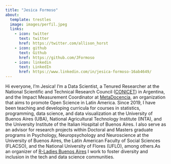```yaml
---
title: "Jesica Formoso"
about:
  template: trestles
  image: images/perfil.jpeg
  links:
    - icon: twitter
      text: twitter
      href: https://twitter.com/allison_horst
    - icon: github
      text: Github
      href: https://github.com/JFormoso
    - icon: linkedin
      text: LinkedIn
      href: https://www.linkedin.com/in/jesica-formoso-16ab4649/
---
```


Hi everyone, I’m Jesica! I'm a Data Scientist, a Tenured Researcher at the National Scientific and Technical Research Council ([CONICET](https://www.conicet.gov.ar/?lan=en)) in Argentina, and the Impact Measurement Coordinator at [MetaDocencia](https://www.metadocencia.org/), an organization that aims to promote Open Science in Latin America. Since 2019, I have been teaching and developing curricula for courses in statistics, programming, data science, and data visualization at the University of Buenos Aires (UBA), National Agricultural Technology Institute (INTA), and the University Institute of the Italian Hospital of Buenos Aires. I also serve as an advisor for research projects within Doctoral and Masters graduate programs in Psychology, Neuropsychology and Neuroscience at the University of Buenos Aires, the Latin American Faculty of Social Sciences (FLACSO), and the National University of Flores (UFLO), among others.As an organizer of [R-Ladies Buenos Aires](https://rladiesba.netlify.app/) I work to foster diversity and inclusion in the tech and data science communities. 
